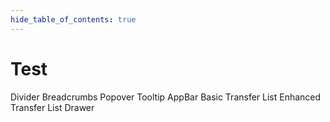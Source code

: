```yaml
---
hide_table_of_contents: true
---
```


# Test


<Grid container spacing={6}>
  <Grid item xs={12} sm={6}>
    <PaperBasic />
  </Grid>
  <Grid item xs={12} sm={6}>
    <PaperVariant />
  </Grid>
  <Grid item xs={12}>
    <Typography variant='h5'>Divider</Typography>
  </Grid>
  <Grid item xs={12} sm={6}>
    <CardDivider />
  </Grid>
  <Grid item xs={12} sm={6}>
    <OutsideDivider />
  </Grid>
  <Grid item xs={12}>
    <Typography variant='h5'>Breadcrumbs</Typography>
  </Grid>
  <Grid item xs={12} md={6}>
    <CardBreadcrumb />
  </Grid>
  <Grid item xs={12} md={6}>
    <OutsideBreadcrumb />
  </Grid>
  <Grid item xs={12}>
    <Typography variant='h5'>Popover</Typography>
  </Grid>
  <Grid item xs={12} sm={6}>
    <CardPopover />
  </Grid>
  <Grid item xs={12} sm={6}>
    <OutsidePopover />
  </Grid>
  <Grid item xs={12}>
    <Typography variant='h5'>Tooltip</Typography>
  </Grid>
  <Grid item xs={12} sm={6}>
    <CardTooltip />
  </Grid>
  <Grid item xs={12} sm={6}>
    <OutsideTooltip />
  </Grid>
  <Grid item xs={12}>
    <Typography variant='h5'>AppBar</Typography>
  </Grid>
  <Grid item xs={12} md={6}>
    <CardAppBar />
  </Grid>
  <Grid item xs={12} md={6}>
    <OutsideAppBar />
  </Grid>
  <Grid item xs={12} xl={6}>
    <Typography variant='h5' className='mbe-6'>
      Basic Transfer List
    </Typography>
    <TransferListBasic />
  </Grid>
  <Grid item xs={12} xl={6}>
    <Typography variant='h5' className='mbe-6'>
      Enhanced Transfer List
    </Typography>
    <TransferListEnhanced />
  </Grid>
  <Grid item xs={12}>
    <Typography variant='h5'>Drawer</Typography>
  </Grid>
  <Grid item xs={12} sm={6}>
    <Drawer />
  </Grid>
</Grid>